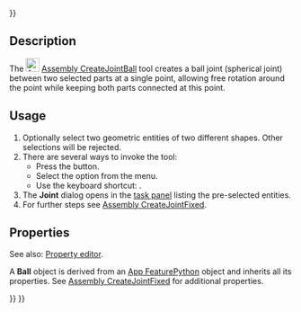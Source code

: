 <languages/>
{{UnfinishedDocu{{#translation:}}}}

{{Docnav
|[[Assembly_CreateJointSlider|CreateJointSlider]]
|[[Assembly_CreateJointDistance|CreateJointDistance]]
|[[Assembly_Workbench|Assembly]]
|IconL=Assembly_CreateJointSlider.svg
|IconR=Assembly_CreateJointDistance.svg
|IconC=Workbench_Assembly.svg
}}

{{GuiCommand
|Name=Assembly CreateJointBall
|MenuLocation=Assembly → Ball Joint
|Workbenches=[[Assembly_Workbench|Assembly]]
|Shortcut={{KEY|B}}
|Version=1.0
|SeeAlso=
}}

==Description==

The [[Image:Assembly_CreateJointBall.svg|24px]] [[Assembly_CreateJointBall|Assembly CreateJointBall]] tool creates a ball joint (spherical joint) between two selected parts at a single point, allowing free rotation around the point while keeping both parts connected at this point.

==Usage==

# Optionally select two geometric entities of two different shapes. Other selections will be rejected.
# There are several ways to invoke the tool:
#* Press the {{Button|[[Image:Assembly_CreateJointBall.svg|16px]] [[Assembly_CreateJointBall|Ball Joint]]}} button.
#* Select the {{MenuCommand|Assembly → [[Image:Assembly_CreateJointBall.svg|16px]] Ball Joint}} option from the menu.
#* Use the keyboard shortcut: {{KEY|B}}.
# The '''Joint''' dialog opens in the [[Task_panel|task panel]] listing the pre-selected entities.
# For further steps see [[Assembly_CreateJointFixed#Usage|Assembly CreateJointFixed]].

==Properties==

See also: [[Property_editor|Property editor]].

A '''Ball''' object is derived from an [[App_FeaturePython|App FeaturePython]] object and inherits all its properties. See [[Assembly_CreateJointFixed#Properties|Assembly CreateJointFixed]] for additional properties.


{{Docnav
|[[Assembly_CreateJointSlider|CreateJointSlider]]
|[[Assembly_CreateJointDistance|CreateJointDistance]]
|[[Assembly_Workbench|Assembly]]
|IconL=Assembly_CreateJointSlider.svg
|IconR=Assembly_CreateJointDistance.svg
|IconC=Workbench_Assembly.svg
}}

{{Assembly_Tools_navi{{#translation:}}}}
{{Userdocnavi{{#translation:}}}}